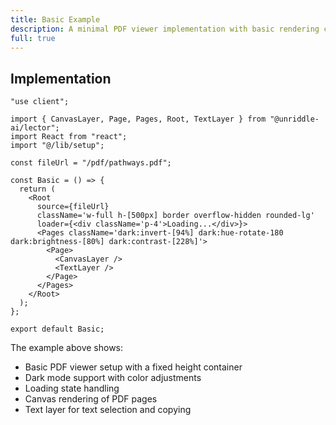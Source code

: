 ```yaml
---
title: Basic Example
description: A minimal PDF viewer implementation with basic rendering capabilities
full: true
---
```



<Basic />

## Implementation

```tsx
"use client";

import { CanvasLayer, Page, Pages, Root, TextLayer } from "@unriddle-ai/lector";
import React from "react";
import "@/lib/setup";

const fileUrl = "/pdf/pathways.pdf";

const Basic = () => {
  return (
    <Root
      source={fileUrl}
      className='w-full h-[500px] border overflow-hidden rounded-lg'
      loader={<div className='p-4'>Loading...</div>}>
      <Pages className='dark:invert-[94%] dark:hue-rotate-180 dark:brightness-[80%] dark:contrast-[228%]'>
        <Page>
          <CanvasLayer />
          <TextLayer />
        </Page>
      </Pages>
    </Root>
  );
};

export default Basic;
```

The example above shows:

- Basic PDF viewer setup with a fixed height container
- Dark mode support with color adjustments
- Loading state handling
- Canvas rendering of PDF pages
- Text layer for text selection and copying
